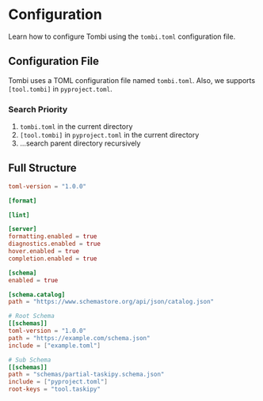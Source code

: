 # Configuration

Learn how to configure Tombi using the `tombi.toml` configuration file.

## Configuration File

Tombi uses a TOML configuration file named `tombi.toml`.
Also, we supports `[tool.tombi]` in `pyproject.toml`.

### Search Priority

1. `tombi.toml` in the current directory
2. `[tool.tombi]` in `pyproject.toml` in the current directory
3. ...search parent directory recursively

## Full Structure

```toml
toml-version = "1.0.0"

[format]

[lint]

[server]
formatting.enabled = true
diagnostics.enabled = true
hover.enabled = true
completion.enabled = true

[schema]
enabled = true

[schema.catalog]
path = "https://www.schemastore.org/api/json/catalog.json"

# Root Schema
[[schemas]]
toml-version = "1.0.0"
path = "https://example.com/schema.json"
include = ["example.toml"]

# Sub Schema
[[schemas]]
path = "schemas/partial-taskipy.schema.json"
include = ["pyproject.toml"]
root-keys = "tool.taskipy"
```
